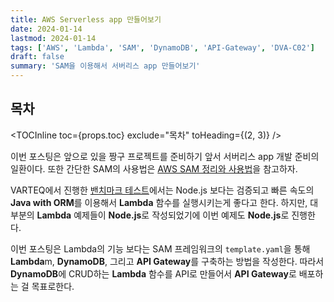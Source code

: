 ```yaml
---
title: AWS Serverless app 만들어보기
date: 2024-01-14
lastmod: 2024-01-14
tags: ['AWS', 'Lambda', 'SAM', 'DynamoDB', 'API-Gateway', 'DVA-C02']
draft: false
summary: 'SAM을 이용해서 서버리스 app 만들어보기'
---
```


## 목차

<TOCInline toc={props.toc} exclude="목차" toHeading={(2, 3)} />

이번 포스팅은 앞으로 있을 짱구 프로젝트를 준비하기 앞서 서버리스 app 개발 준비의 일환이다.
또한 간단한 SAM의 사용법은 [AWS SAM 정리와 사용법](https://ohsol-blog.vercel.app/blog/aws/aws-sam)을 참고하자.

VARTEQ에서 진행한 [밴치마크 테스트](https://varteq.com/java-vs-nodejs-on-aws-lambda-benchmark-survey/)에서는 Node.js 보다는 검증되고 빠른 속도의 **Java with ORM**를 이용해서 **Lambda** 함수를 실행시키는게 좋다고 한다.
하지만, 대부분의 **Lambda** 예제들이 **Node.js**로 작성되었기에 이번 예제도 **Node.js**로 진행한다.

이번 포스팅은 Lambda의 기능 보다는 SAM 프레임워크의 `template.yaml`을 통해 **Lambda**m, **DynamoDB**, 그리고 **API Gateway**를 구축하는 방법을 작성한다.
따라서 **DynamoDB**에 CRUD하는 **Lambda** 함수를 API로 만들어서 **API Gateway**로 배포하는 걸 목표로한다.
